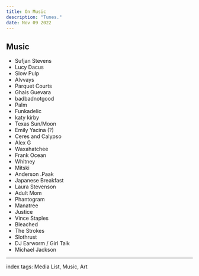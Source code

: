 ```yaml
---
title: On Music
description: "Tunes."
date: Nov 09 2022
---
```



## Music
- Sufjan Stevens
- Lucy Dacus
- Slow Pulp
- Alvvays
- Parquet Courts
- Ghais Guevara
- badbadnotgood
- Palm
- Funkadelic
- katy kirby
- Texas Sun/Moon
- Emily Yacina (?)
- Ceres and Calypso
- Alex G
- Waxahatchee
- Frank Ocean
- Whitney
- Mitski
- Anderson .Paak
- Japanese Breakfast
- Laura Stevenson
- Adult Mom
- Phantogram
- Manatree
- Justice
- Vince Staples
- Bleached
- The Strokes
- Slothrust
- DJ Earworm / Girl Talk
- Michael Jackson


---

index tags: Media List, Music, Art